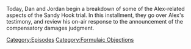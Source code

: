 {{DEFAULTSORT:
    #_EPISODE_0714:Trial Recap, Part 1
}}{{Episode
    | title           = Trial Recap, Part 1
    | caption         = Listen to this episode on [https://knowledgefight.libsyn.com/714-trial-recap-part-1 Libsyn] [https://open.spotify.com/episode/4BfNe3JMsOz32TiZDv0rqF Spotify]
    | episodeNumber   = 714
    | length          = 02:49:09
    | airDate         = August 11, 2022
    | episodeType     = [[:Category:Formulaic Objections|Formulaic Objections]]
    | appearance      = [[Howard Stern]], [[Stefan Molyneux]], [[Wolfgang Halbig]], [[Jeffrey Epstein]], [[Alex Lee Moyer]], [[James Tracy]], [[Paul Joseph Watson]], [[Megyn Kelly]]
    | previousEpisode = [[713: Chatting With Becca Lewis]]
    | nextEpisode     = [[715: Trial Recap, Part 2]]
}}

{{Stub}}

Today, Dan and Jordan begin a breakdown of some of the Alex-related aspects of the Sandy Hook trial.  In this installment, they go over Alex's testimony, and review his on-air response to the announcement of the compensatory damages judgment.

[[Category:Episodes]]
[[Category:Formulaic Objections]]
